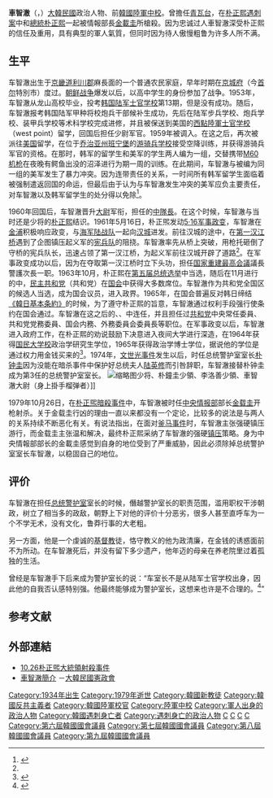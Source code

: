 {{Infobox officeholder
|birthdate={{birth date|1934|11|6}}
|rank=[[File:14.SKA-LTC.svg|25px]][[中校|中校]]
|predecessor=[[朴鐘圭|朴鐘圭]]
|primeminister=[[金鍾泌|金鍾泌]]<br>[[崔圭夏|崔圭夏]]
|termend={{box|1979年10月26日}}|term_start=1974年8月22日
|president=[[朴正熙|朴正熙]]
|office={{flag|Republic of Korea|1949}}总统警护室长
|party=[[民主共和黨_(韓國)|民主共和黨]]
|branch={{flagicon|South Korea|army}}[[大韩民国陆军|大韩民国陆军]]
|image=Cha Ji-cheol 1961.jpg
|caption=516政变时身着上尉军服的车智澈
|original_name={{lang|ko|차지철}}
|profession=軍事將領<br>政治人物
|serviceyears=1954年7月20日－1962年8月21日
|religion=[[基督教|基督教]]
|nationality={{flag|Republic of Korea|1949}}
|deathplace={{KOR}}[[首爾特別市|首爾特別市]][[鐘路區|鐘路區]][[宮井洞|宮井洞]]
|death_date={{Death date and age|1979|10|26|1934|11|6}}
|birth_place={{KOR-JPN}}[[京畿道_(日治时期)|京畿道]][[利川郡|利川郡]]麻長面
|successor=[[鄭東鎬|鄭東鎬]]}}{{Infobox Korean name|hanja=車智澈|hangul=차지철|mr=Cha Ji-chŏl|rr=Cha Ji-cheol}}

'''車智澈'''（{{Kor|차지철|車智澈|Cha Ji-cheol}}，{{Bd|1934年|11月6日|1979年|10月26日}}）[[大韓民國|大韓民國]]政治人物、前[[韓國陸軍|韓國陸軍]][[中校|中校]]。曾擔任[[青瓦台|青瓦台]]{{Link-ko|大韓民國總統警護室|대한민국 대통령경호실|警護室長}}，在[[朴正熙遇刺案|朴正熙遇刺案]]中和[[總統|總統]][[朴正熙|朴正熙]]一起被情報部長[[金載圭|金載圭]]所槍殺。因为忠诚过人車智澈深受朴正熙的信任及重用，具有典型的軍人氣質，但同时因为待人傲慢粗鲁为许多人所不满。

== 生平 ==
车智澈出生于[[京畿道|京畿道]][[利川市_(韓國)|利川郡]]麻長面的一个普通农民家庭，早年时期在[[京城府|京城府]]（今[[首爾|首尔]]特別市）度过。[[朝鲜战争|朝鲜战争]]爆发以后，以高中学生的身份参加了战争。1953年，车智澈从龙山高校毕业，投考[[韩国陆军士官学校|韩国陆军士官学校]]第13期，但是没有成功。随后，车智澈报考韩国陆军甲种将校炮兵干部候补生成功，先后在陆军步兵学校、炮兵学校、装甲兵学校等术科学校完成进修，并且被保送到美国的[[西点军校|西點陸軍士官学校]]（west point）留学，回国后担任少尉军官。1959年被调入{{Link-ko|제1공수특전여단||第一空輸特戰旅團}}。在这之后，再次被派往[[美国|美国]]留学，在位于[[喬治亞州|乔治亚州]][[班寧堡|班宁堡]]的[[遊騎兵學校|游骑兵学校]]接受空降训练，并获得游骑兵军官的资格。在那时，韩军的留学生和美军的学生两人编为一组，交替携带[[M60通用機槍|M60机枪]]在夜晚有鳄鱼出没的沼泽进行为期一周的训练。在此期间，车智澈与被编为同一组的美军发生了暴力冲突。因为连带责任的关系，一时间所有韩军留学生面临着被强制遣返回国的命运，但最后由于认为与车智澈发生冲突的美军应负主要责任，对车智澈以及韩军留学生的处分得以免除<ref name="A">{{Cite news|title=「我々は、世界と戦う力も意志もない」全斗煥・李順子育成吐露（“우리는 세상과 싸울 힘도 의지도 없다” 전두환·이순자 육성 토로”)|url=http://blog.donga.com/milhoon/archives/2503|newspaper=東亜日報|date=2013-09-17|accessdate=2016-03-04|language=ko|author=|work=|publisher=|format=}}</ref>。

1960年回国后，车智澈晋升[[大尉|大尉]]军衔，担任{{Link-ko|제1공수특전여단||第一空輸特戰旅團}}的[[连长|中隊長]]。在这个时候，车智澈与当时还是少将的[[朴正熙|朴正熙]]结识。1961年5月16日，朴正煕发动[[五一六軍事政變|5·16军事政变]]，车智澈在[[金浦|金浦]]积极响应政变，与[[韓國海軍陸戰隊|海军陆战队]]一起向[[首爾|汉城]]进发。前往汉城的途中，在[[漢江大橋|第一汉江桥]]遇到了企图镇压起义军的[[韓國憲兵|宪兵队]]的阻挠。车智澈率先从桥上突破，用枪托砸倒了守桥的宪兵队长，迅速占领了第一汉江桥，为起义军前往汉城开辟了道路<ref name="A" />。在军事政变成功以后，因为在夺取第一汉江桥时立下头功，担任[[國家重建最高會議|国家重建最高会議]]議長警護次長一职。1963年10月，朴正熙在[[1963年大韓民國總統選舉|第五届总统选举]]中当选，随后在11月进行的{{Link-en|1963 South Korean legislative election||议会选举}}中，[[民主共和党_(韩国)|民主共和党]]（共和党）在[[韩国国会|国会]]中获得大多数席位。车智澈作为共和党全国区的候选人当选，成为国会议员，进入政界。1965年，在国会普遍反对韩日缔结[[韩日基本条约|《韓日基本条約》]]的时候，为了遵守朴正熙的旨意，车智澈通过权利手段强行使条约在国会通过。车智澈在这之后的{{Link-en|1967 South Korean legislative election||第7次}}、{{Link-en|1971 South Korean legislative election||第8次}}、{{Link-en|1973 South Korean legislative election||第9次国会议员选举}}中连任，并且担任过[[民主共和党_(韩国)|共和党]]中央常任委員、共和党党務委員、国会内務、外務委員会委員長等职位。在军事政变以后，车智澈进入政府工作，在朴正熙的劝说鼓励下决意进入夜间大学进行深造，在1964年获得[[國民大學|国民大学校]]政治学研究生学位，1965年获得政治学博士学位，据说他的学位是通过权力用金钱买来的<ref>{{Citation|last=柴田穂|year=1980|title=射殺—朴大統領の死|publisher=サンケイ出版|isbn=}}</ref>。1974年，[[文世光事件|文世光事件]]发生以后，时任总统警护室室长[[朴钟圭|朴钟圭]]因为没能在暗杀事件中保护好总统夫人[[陸英修|陆英修]]而引咎辞职，车智澈接替朴钟圭成为第3任的总统警护室室长。
[[File:Pak_Chŏng-hŭi,_18_May_1961.jpg|缩略图]]少将、朴鐘圭少領、李洛善少領、車智澈大尉（身上掛手榴弹者）]]

1979年10月26日，在[[朴正熙遇刺案|朴正煕暗殺事件]]中，车智澈被时任[[韓國國家情報院|中央情报部]]部长[[金載圭|金载圭]]开枪射杀。关于金载圭行凶的理由一直以来都没有一个定论，比较多的说法是与两人的关系持续不断恶化有关。有说法指出，在面对[[釜馬民主抗爭|釜马事件]]时，车智澈主张强硬镇压游行，而金载圭主张温和解决，最终朴正熙采纳了车智澈的强硬[[镇压|镇压]]策略。身为中央情報部部长的金載圭感觉到自身的地位受到了严重威胁，因此必须除掉总统警护室室长车智澈，以稳固自己的地位。

== 评价 ==
车智澈在担任[[总统警护室|总统警护室]]室长的时候，僭越警护室长的职责范围，滥用职权干涉朝政，树立了相当多的政敌，朝野上下对他的评价十分恶劣，很多人甚至直呼车为一个不学无术，没有文化，鲁莽行事的大老粗。

另一方面，他是一个虔诚的[[基督教|基督教]]徒，恪守教义的他为政清廉，在金钱的诱惑面前不为所动。在车智澈死后，并没有留下多少遗产，他年迈的母亲在养老院里过着孤独的生活。

曾经是车智澈手下后来成为警护室长的{{Link-ko|박상범||朴相範}}说：“车室长不是从陆军士官学校出身，因此他的自我否认感特别强。他最终能够成为警护室长，这想来也许是不合理的。<ref>{{Cite news|author=金成東|date=2005.6|title=「死線의 불사조」朴相範 前 청와대 경호실장이 지켜본 권력의 그늘|publisher=月刊朝鮮|url=http://monthly.chosun.com/client/news/viw.asp?ctcd=&nNewsNumb=200506100022|work=|language=|format=}}</ref>”

== 参考文献 ==
<references />
==外部連結==
*[http://1026.skr.jp/  10.26朴正煕大統領射殺事件]{{ja icon}}
*[http://www.rokps.or.kr/profile_result_ok.asp?num=937 車智澈簡介] {{Wayback|url=http://www.rokps.or.kr/profile_result_ok.asp?num=937 |date=20150924091939 }}－[http://www.rokps.or.kr/ 大韓民國憲政會] {{Wayback|url=http://www.rokps.or.kr/ |date=20141218174639 }}{{ko icon}}

[[Category:1934年出生|Category:1934年出生]]
[[Category:1979年逝世|Category:1979年逝世]]
[[Category:韓國新教徒|Category:韓國新教徒]]
[[Category:韓國反共主義者|Category:韓國反共主義者]]
[[Category:韓國陸軍校官|Category:韓國陸軍校官]]
[[Category:陸軍中校|Category:陸軍中校]]
[[Category:軍人出身的政治人物|Category:軍人出身的政治人物]]
[[Category:韓國遇刺身亡者|Category:韓國遇刺身亡者]]
[[Category:遇刺身亡的政治人物|Category:遇刺身亡的政治人物]]
[[Category:京畿道出身人物|C]]
[[Category:利川市出身人物_(韓國)|C]]
[[Category:京城府出身人物|C]]
[[Category:車姓|C]]
[[Category:第六屆韓國國會議員|Category:第六屆韓國國會議員]]
[[Category:第七屆韓國國會議員|Category:第七屆韓國國會議員]]
[[Category:第八屆韓國國會議員|Category:第八屆韓國國會議員]]
[[Category:第九屆韓國國會議員|Category:第九屆韓國國會議員]]